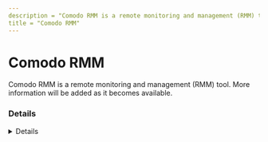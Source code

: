 ```yaml
---
description = "Comodo RMM is a remote monitoring and management (RMM) tool. More information will be added as it becomes available."
title = "Comodo RMM"
---
```




# Comodo RMM

Comodo RMM is a remote monitoring and management (RMM) tool. More information will be added as it becomes available.

### Details
<Details author={""}
         category={""}
         created={""}
         website={""}
         lastModified={"2/7/2024"}
         privileges={""}
         free={ "" }
         verification={""}
/>

#### Installation Paths
<Card code={ ["itsmagent.exe", "rviewer.exe"] }/>





### Forensic Artifacts




#### Network Artifacts
<EuiSpacer size="xl"/>
<NetworkArtifactsTable data={ [{"Description": "Known remote domains", "Domains": ["*.itsm-us1.comodo.com", "*mdmsupport.comodo.com", "one.comodo.com"], "Ports": []}] }/>




### Detections
- Detects potential network activity of Comodo RMM RMM tool
  - [Sigma Rule](https://github.com/magicsword-io/LOLRMM/blob/main/detections/sigma/comodo_rmm_network_sigma.yml)
- Detects potential processes activity of Comodo RMM RMM tool
  - [Sigma Rule](https://github.com/magicsword-io/LOLRMM/blob/main/detections/sigma/comodo_rmm_processes_sigma.yml)

### References
- [https://help.itarian.com/topic-459-1-1005-14776-Appendix-1b---Endpoint-Manager-Services---IP-Nos,-Host-Names-and-Port-Details---US-Customers.html](https://help.itarian.com/topic-459-1-1005-14776-Appendix-1b---Endpoint-Manager-Services---IP-Nos,-Host-Names-and-Port-Details---US-Customers.html)

